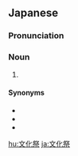 ==Japanese==
{{wikipedia|lang=ja}}
{{ja-kanjitab|ぶん|か|さい|yomi=o}}

===Pronunciation===
{{ja-pron|ぶんかさい|y=o}}

===Noun===
{{ja-noun|ぶんかさい}}

# {{w|Cultural festival (Japan)|cultural festival}} {{gloss|a regularly-held Japanese school event meant to display the activities of the students}}

====Synonyms====
* {{ja-r|学園祭|がくえんさい}}
* {{ja-r|学校祭|がっこうさい}}
* {{ja-r|学院祭|がくいんさい}}

[[hu:文化祭]]
[[ja:文化祭]]
